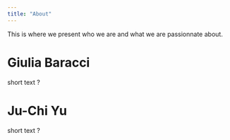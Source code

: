 ```yaml
---
title: "About"
---
```


This is where we present who we are and what we are passionnate about. 


# Giulia Baracci

short text ?

# Ju-Chi Yu

short text ?


